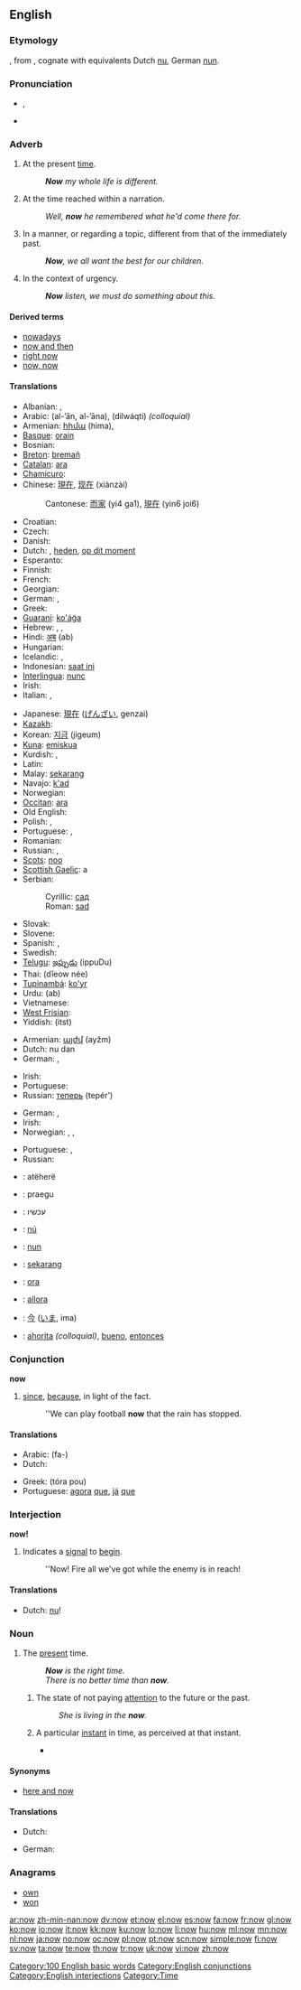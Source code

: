 {{wikipedia}}
{{also|NOW|nów}}
==English==

{{rank|only|like|little|77|now|then|A|should}}

===Etymology===
{{etyl|ang}} {{term|nū|lang=ang}}, from {{proto|Indo-European|nu-}}, cognate with equivalents Dutch [[nu]], German [[nun]].

===Pronunciation===
* {{IPA|/naʊ/}}, {{SAMPA|/naU/}}
* {{audio|en-us-now.ogg|Audio (US)}}
*: {{rhymes|aʊ}}

===Adverb===
{{en-adv|-}}

# At the present [[time]].
#: '''''Now''' my whole life is different.''
# At the time reached within a narration.
#: ''Well, '''now''' he remembered what he'd come there for.''
# In a manner, or regarding a topic, different from that of the immediately past.
#: '''''Now''', we all want the best for our children.''
# In the context of urgency.
#: '''''Now''' listen, we must do something about this.''

====Derived terms====
* [[nowadays]]
* [[now and then]]
* [[right now]]
* [[now, now]]

====Translations====
{{trans-top|At this time}}
* Albanian: {{t-|sq|tani|xs=Albanian}}, {{t-|sq|tash|xs=Albanian}}
* Arabic: {{Arab|[[الآن]]}} (al-’ān, al-’āna), {{Arab|[[دلوقتي]]}} (dilwáqti) ''(colloquial)''
* Armenian: [[հիմա]] (hima),  {{t-|hy|այժմ|tr=ayžm}}
* [[Basque]]: [[orain]]
* Bosnian: {{t-|bs|sad}}
* [[Breton]]: [[bremañ]]
* [[Catalan]]: [[ara]]
* [[Chamicuro]]: {{tø|ccc|ayi'ti}}
* Chinese: [[現在]], [[现在]] (xiànzài)
*: Cantonese: [[而家]] (yi4 ga1), [[現在]] (yin6 joi6)
* Croatian: {{t+|hr|sad}}
* Czech: {{t+|cs|teď}}
* Danish: {{t+|da|nu}}
* Dutch: {{t+|nl|nu}}, [[heden]], [[op dit moment]]
* Esperanto: {{t-|eo|nun|xs=Esperanto}}
* Finnish: {{t+|fi|nyt}}
* French: {{t+|fr|maintenant}}
* Georgian: {{t-|ka|ახლა|sc=Geor|xs=Georgian}}
* German: {{t+|de|jetzt}}, {{t+|de|nun}}
* Greek: {{t+|el|τώρα}}
* [[Guaraní]]: [[ko'ág̃a]]
* Hebrew: {{he-translation|עכשיו|akhsháv}}, {{he-translation|כעת|ka`ét}}, {{he-translation|עתה|attá}}
* Hindi: [[अब]] (ab)
* Hungarian: {{t+|hu|most}}
* Icelandic: {{t+|is|nú}}, {{t+|is|núna}}
* Indonesian: [[saat ini]]
* [[Interlingua]]: [[nunc]]
* Irish: {{t+|ga|anois|xs=Irish}}
* Italian: {{t+|it|adesso}}, {{t+|it|ora}}
{{trans-mid}}
* Japanese: [[現在]] ([[げんざい]], genzai)
* [[Kazakh]]: {{t|kk|қазір|tr=qazir|sc=Cyrl}}
* Korean: [[지금]] (jigeum)
* [[Kuna]]: [[emiskua]]
* Kurdish: {{ku-Arab|[[ئێستا]]}}, {{ku-Arab|[[له‌م کاته‌]]}}
* Latin: {{t+|la|nunc}}
* Malay: [[sekarang]]
* Navajo: [[k'ad]]
* Norwegian: {{t+|no|nå}}
* [[Occitan]]: [[ara]]
* Old English: {{t-|ang|nu|alt=nū|xs=Old English}}
* Polish: {{t+|pl|obecnie}}, {{t+|pl|teraz}}
* Portuguese: {{t+|pt|agora}}, {{t+|pt|já}}
* Romanian: {{t+|ro|acum}}
* Russian: {{t+|ru|сейчас|tr=sejčás}},  {{t+|ru|теперь|tr=tepér’}}
* [[Scots]]: [[noo#Scots|noo]]
* [[Scottish Gaelic]]: a {{t-|gd|nis|xs=Scottish Gaelic}}
* Serbian:
*: Cyrillic: [[сад#Serbian|сад]]
*: Roman: [[sad#Serbian|sad]]
* Slovak: {{t-|sk|teraz}}
* Slovene: {{t+|sl|zdaj}}
* Spanish: {{t+|es|ahora}}, {{t+|es|ya}}
* Swedish: {{t+|sv|nu}}
* [[Telugu]]: [[ఇప్పుడు]] (ippuDu)
* Thai: {{Thai|[[เดี๋ยวนี้]]}} (dĭeow née)
* [[Tupinambá]]: [[ko'yr]]
* Urdu: {{ur-Arab|[[اب]]}} (ab)
* Vietnamese: {{t+|vi|bây giờ|xs=Vietnamese}}
* [[West Frisian]]: {{t|fy|no}}
* Yiddish: {{t|yi|איצט|xs=Yiddish}} (itst)
{{trans-bottom}}

{{trans-top|In a manner, or regarding a topic, different from that of the immediately past}}
* Armenian: [[այժմ]] (ayžm)
* Dutch: nu dan
* German: {{t+|de|jetzt}}, {{t+|de|nun}}
{{trans-mid}}
* Irish: {{t+|ga|anois|xs=Irish}}
* Portuguese: {{t+|pt|agora}}
* Russian: [[теперь]] (tepér’)
{{trans-bottom}}

{{trans-top|In the context of urgency}}
* German: {{t+|de|jetzt}}, {{t+|de|nun}}
* Irish: {{t+|ga|anois|xs=Irish}}
* Norwegian: {{t+|no|nå}}, {{t-|no|straks}}, {{t|no|med en gang}}
{{trans-mid}}
* Portuguese: {{t+|pt|agora}}, {{t+|pt|já}}
* Russian: {{t-|ru|а сейчас|tr=a sejčás}}
{{trans-bottom}}

<!-- {{trans-top|a way of introducing a sentence}} -- now split into senses 3 & 4
* Albanian: {{t+|sq|atëherë|xs=Albanian}} 3, {{t+|sq|4|xs=Albanian}}
* Armenian: [[այժմ]] (ayžm) 3,4
* Dutch: {{t+|nl|nou}}, {{t+|nl|nu}} 3, {{t-|nl|4}}
* German: {{t+|de|nun}} 3, {{t+|de|4}}
* Hebrew: {{he-translation|עכשיו|akhsháv}} 3, {{t-|he|4}}
* Icelandic: {{t+|is|nú}}, {{t+|is|núna}} 3, {{t+|is|4}}
* Italian: {{t+|it|allora}} 3, {{t+|it|4}}
* Norwegian: {{t+|no|nå}}
* Portuguese: {{t+|pt|agora}} 3, {{t+|pt|4}}
* Spanish: {{t+|es|entonces}} 3, {{t-|es|4}}
-->

{{checktrans}}
* {{ttbc|Albanian}}: atëherë <!-- 3,4 -->
* {{ttbc|Estonian}}: praegu
* {{ttbc|Hebrew}}: <!-- 3,4 -->  עכשיו
* {{ttbc|Icelandic}}: [[nú]] <!-- 3,4 -->
* {{ttbc|Ido}}: [[nun]]
* {{ttbc|Indonesian}}: [[sekarang]]
* {{ttbc|Interlingua}}: [[ora]]
* {{ttbc|Italian}}: [[allora]] <!-- 3,4 -->
* {{ttbc|Japanese}}: [[今]] ([[いま]], ima)
* {{ttbc|Spanish}}: [[ahorita]] ''(colloquial)'', [[bueno]], <!-- & 3,4 --> [[entonces]]

===Conjunction===
'''now'''

# [[since]], [[because]], in light of the fact.
#: ''We can play football '''now''' that the rain has stopped.

====Translations====
{{trans-top|since, because}}
* Arabic: {{Arab|[[ف#Prefix|فـ-]]}} (fa-)
* Dutch: {{t+|nl|nu}}
{{trans-mid}}
* Greek: {{t|el|τώρα που}} (tóra pou)
* Portuguese: [[agora]] [[que]], [[já]] [[que]]
{{trans-bottom}}

===Interjection===
'''now!'''

# Indicates a [[signal]] to [[begin]].
#: ''Now! Fire all we've got while the enemy is in reach!

====Translations====
* Dutch: [[nu]]!

===Noun===
{{en-noun|-|s}}

# {{uncountable}} The [[present]] time.
#: '''''Now''' is the right time.''
#: ''There is no better time than '''now'''.''
## {{often|with "the"}} The state of not paying [[attention]] to the future or the past.
##: ''She is living in the '''now'''.''
## {{countable|chiefly|in|_|phenomenology}} A particular [[instant]] in time, as perceived at that instant.
##* {{quote-book|##*|1982|Albert Hofstadter|The Basic Problems of Phenomenology|by=Martin Heidegger|pageurl=http://books.google.com/books?id=VmatHCLJ4Q4C&pg=PA249|page=249
|passage=Time is not thrust together and summed up out of '''nows''', but the reverse: with reference to the now we can articulate the stretching out of time always only in specific ways.}}

====Synonyms====
* {{sense|not paying attention to the future or past}} [[here and now]]

====Translations====
{{trans-top|the present time}}
* Dutch: {{t+|nl|heden|n}}
{{trans-mid}}
* German: {{t-|de|Jetzt|n}}
{{trans-bottom}}

===Anagrams===
* [[own]]
* [[won]]

[[Category:100 English basic words]]
[[Category:English conjunctions]]
[[Category:English interjections]]
[[Category:Time]]

[[ar:now]]
[[zh-min-nan:now]]
[[dv:now]]
[[et:now]]
[[el:now]]
[[es:now]]
[[fa:now]]
[[fr:now]]
[[gl:now]]
[[ko:now]]
[[io:now]]
[[it:now]]
[[kk:now]]
[[ku:now]]
[[lo:now]]
[[li:now]]
[[hu:now]]
[[ml:now]]
[[mn:now]]
[[nl:now]]
[[ja:now]]
[[no:now]]
[[oc:now]]
[[pl:now]]
[[pt:now]]
[[scn:now]]
[[simple:now]]
[[fi:now]]
[[sv:now]]
[[ta:now]]
[[te:now]]
[[th:now]]
[[tr:now]]
[[uk:now]]
[[vi:now]]
[[zh:now]]